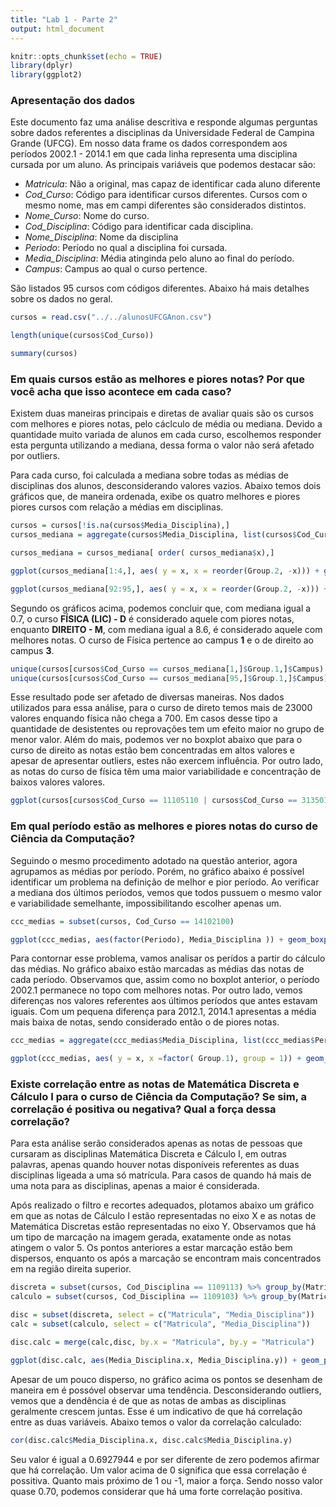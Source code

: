 ```yaml
---
title: "Lab 1 - Parte 2"
output: html_document
---
```


```r
knitr::opts_chunk$set(echo = TRUE)
library(dplyr)
library(ggplot2)
```

### Apresentação dos dados

Este documento faz uma análise descritiva e responde algumas perguntas sobre dados referentes a disciplinas da Universidade Federal de Campina Grande (UFCG). Em nosso data frame os dados correspondem aos períodos 2002.1 - 2014.1 em que cada linha representa uma disciplina cursada por um aluno. As principais variáveis que podemos destacar são:

* *Matricula*: Não a original, mas capaz de identificar cada aluno diferente
* *Cod_Curso*: Código para identificar cursos diferentes. Cursos com o mesmo nome, mas em campi diferentes são considerados distintos.
* *Nome_Curso*: Nome do curso.
* *Cod_Disciplina*: Código para identificar cada disciplina.
* *Nome_Disciplina*: Nome da disciplina
* *Periodo*: Período no qual a disciplina foi cursada.
* *Media_Disciplina*: Média atinginda pelo aluno ao final do período.
* *Campus*: Campus ao qual o curso pertence.

São listados 95 cursos com códigos diferentes. Abaixo há mais detalhes sobre os dados no geral. 

```r
cursos = read.csv("../../alunosUFCGAnon.csv")

length(unique(cursos$Cod_Curso))

summary(cursos)
```

### Em quais cursos estão as melhores e piores notas? Por que você acha que isso acontece em cada caso?

Existem duas maneiras principais e diretas de avaliar quais são os cursos com melhores e piores notas, pelo cáclculo de média ou mediana. Devido a quantidade muito variada de alunos em cada curso, escolhemos responder esta pergunta utilizando a mediana, dessa forma o valor não será afetado por outliers.

Para cada curso, foi calculada a mediana sobre todas as médias de disciplinas dos alunos, desconsiderando valores vazios. Abaixo temos dois gráficos que, de maneira ordenada, exibe os quatro melhores e piores piores cursos com relação a médias em disciplinas. 

```r
cursos = cursos[!is.na(cursos$Media_Disciplina),]
cursos_mediana = aggregate(cursos$Media_Disciplina, list(cursos$Cod_Curso, cursos$Nome_Curso), FUN = median)

cursos_mediana = cursos_mediana[ order( cursos_mediana$x),]

ggplot(cursos_mediana[1:4,], aes( y = x, x = reorder(Group.2, -x))) + geom_bar(stat="identity", color = "#2171b5", fill = "#c6dbef") +  geom_text(aes(label=x),size = 4) + coord_flip() + labs(title = "Cursos com piores notas", x = "Curso", y = "Mediana")

ggplot(cursos_mediana[92:95,], aes( y = x, x = reorder(Group.2, -x))) + geom_bar(stat="identity", color = "#2171b5", fill = "#c6dbef") +  geom_text(aes(label=x),size = 4) + coord_flip()  + labs(title = "Cursos com melhores notas", x = "Curso", y = "Mediana")
```

Segundo os gráficos acima, podemos concluir que, com mediana igual a 0.7, o curso **FÍSICA (LIC) - D** é considerado aquele com piores notas, enquanto **DIREITO - M**,  com mediana igual a 8.6, é considerado aquele com melhores notas. O curso de Física pertence ao campus **1** e o de direito ao campus **3**.

```r
unique(cursos[cursos$Cod_Curso == cursos_mediana[1,]$Group.1,]$Campus)
unique(cursos[cursos$Cod_Curso == cursos_mediana[95,]$Group.1,]$Campus)
```

Esse resultado pode ser afetado de diversas maneiras. Nos dados utilizados para essa análise, para o curso de direto temos mais de 23000 valores enquando física não chega a 700. Em casos desse tipo a quantidade de desistentes ou reprovações tem um efeito maior no grupo de menor valor. Além do mais, podemos ver no boxplot abaixo que para o curso de direito as notas estão bem concentradas em altos valores e apesar de apresentar outliers, estes não exercem influência. Por outro lado, as notas do curso de física têm uma maior variabilidade e concentração de baixos valores valores. 

```r
ggplot(cursos[cursos$Cod_Curso == 11105110 | cursos$Cod_Curso == 31350100,], aes( y = Media_Disciplina, x = Nome_Curso)) + geom_boxplot() + labs(title = "DIREITO - M x FÍSICA (LIC) - D", x = "Curso", y = "Média")
```

### Em qual período estão as melhores e piores notas do curso de Ciência da Computação?

Seguindo o mesmo procedimento adotado na questão anterior, agora agrupamos as médias por período. Porém, no gráfico abaixo é possível identificar um problema na definição de melhor e pior período. Ao verificar a mediana dos últimos períodos, vemos que todos pussuem o mesmo valor e variabilidade semelhante, impossibilitando escolher apenas um.

```r
ccc_medias = subset(cursos, Cod_Curso == 14102100)

ggplot(ccc_medias, aes(factor(Periodo), Media_Disciplina )) + geom_boxplot() + labs(title = "Notas de CC por período", x = "Período", y = "Nota") + theme(axis.text.x = element_text(angle = 90, hjust = 1))
```

Para contornar esse problema, vamos analisar os perídos a partir do cálculo das médias. No gráfico abaixo estão marcadas as médias das notas de cada período. Observamos que, assim como no boxplot anterior, o período 2002.1 permanece no topo com melhores notas. Por outro lado, vemos diferenças nos valores referentes aos últimos períodos que antes estavam iguais. Com um pequena diferença para 2012.1, 2014.1 apresentas a média mais baixa de notas, sendo considerado então o de piores notas.

```r
ccc_medias = aggregate(ccc_medias$Media_Disciplina, list(ccc_medias$Periodo), FUN = mean, na.rm=TRUE)

ggplot(ccc_medias, aes( y = x, x =factor( Group.1), group = 1)) + geom_line(color = "#d94801") + geom_point(size = 2, color = "#8c2d04") + labs(title = "Médias de notas de CC por período", x = "Período", y = "Média") + theme(axis.text.x = element_text(angle = 90, hjust = 1))
```

### Existe correlação entre as notas de Matemática Discreta e Cálculo I para o curso de Ciência da Computação? Se sim, a correlação é positiva ou negativa? Qual a força dessa correlação?

Para esta análise serão considerados apenas as notas de pessoas que cursaram as disciplinas Matemática Discreta e Cálculo I, em outras palavras, apenas quando houver notas disponíveis referentes as duas disciplinas ligeada a uma só matrícula. Para casos de quando há mais de uma nota para as disciplinas, apenas a maior é considerada. 

Após realizado o filtro e recortes adequados, plotamos abaixo um gráfico em que as notas de Cálculo I estão representadas no eixo X e as notas de Matemática Discretas estão representadas no eixo Y. Observamos que há um tipo de marcação na imagem gerada, exatamente onde as notas atingem o valor 5. Os pontos anteriores a estar marcação estão bem dispersos, enquanto os após a marcação se encontram mais concentrados em na região direita superior.

```r
discreta = subset(cursos, Cod_Disciplina == 1109113) %>% group_by(Matricula) %>% top_n(1, Media_Disciplina)
calculo = subset(cursos, Cod_Disciplina == 1109103) %>% group_by(Matricula) %>% top_n(1, Media_Disciplina)

disc = subset(discreta, select = c("Matricula", "Media_Disciplina"))
calc = subset(calculo, select = c("Matricula", "Media_Disciplina"))

disc.calc = merge(calc,disc, by.x = "Matricula", by.y = "Matricula")

ggplot(disc.calc, aes(Media_Disciplina.x, Media_Disciplina.y)) + geom_point(alpha = 0.5, color = "#7a0177") + labs(title = "Relação de notas Cálculo I x Matemática Discreta", x = "Notas de Cálculo I", y = "Notas de Matemática Discreta")
```

Apesar de um pouco disperso, no gráfico acima os pontos se desenham de maneira em é possóvel observar uma tendência. Desconsiderando outliers, vemos que a dendência é de que as notas de ambas as disciplinas geralmente crescem juntas. Esse é um indicativo de que há correlação entre as duas variáveis. Abaixo temos o valor da correlação calculado:

```r
cor(disc.calc$Media_Disciplina.x, disc.calc$Media_Disciplina.y)
```

Seu valor é igual a  0.6927944 e por ser diferente de zero podemos afirmar que há correlação. Um valor acima de 0 significa que essa correlação é possitiva. Quanto mais próximo de 1 ou -1, maior a força. Sendo nosso valor quase 0.70, podemos considerar que há uma forte correlação positiva.